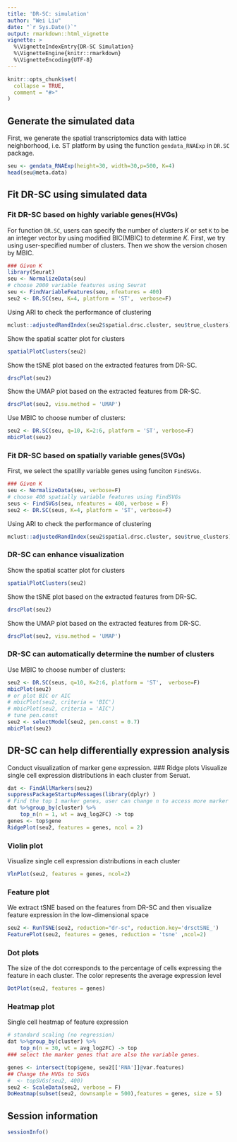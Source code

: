 ---
title: 'DR-SC: simulation'
author: "Wei Liu"
date: "`r Sys.Date()`"
output: rmarkdown::html_vignette
vignette: >
  %\VignetteIndexEntry{DR-SC Simulation}
  %\VignetteEngine{knitr::rmarkdown}
  %\VignetteEncoding{UTF-8}
---

```{r, include = FALSE}
knitr::opts_chunk$set(
  collapse = TRUE,
  comment = "#>"
)
```

## Generate the simulated data
First, we generate the spatial transcriptomics data with lattice neighborhood, i.e. ST platform by using the function `gendata_RNAExp` in `DR.SC` package.
```{r  eval=FALSE}
seu <- gendata_RNAExp(height=30, width=30,p=500, K=4)
head(seu@meta.data)
```
## Fit DR-SC using simulated data

### Fit DR-SC based on highly variable genes(HVGs)
For function `DR.SC`, users can specify the number of clusters $K$ or set `K` to be an integer vector by using modified BIC(MBIC) to determine $K$. First, we try using user-specified number of clusters. Then we show the version chosen by MBIC.
```{r  eval=FALSE}
### Given K
library(Seurat)
seu <- NormalizeData(seu)
# choose 2000 variable features using Seurat
seu <- FindVariableFeatures(seu, nfeatures = 400)
seu2 <- DR.SC(seu, K=4, platform = 'ST',  verbose=F)
```

Using ARI to check the performance of clustering
```{r  eval=FALSE}
mclust::adjustedRandIndex(seu2$spatial.drsc.cluster, seu$true_clusters)
```

Show the spatial scatter plot for clusters
```{r  eval=FALSE}
spatialPlotClusters(seu2)
```

Show the tSNE plot based on the extracted features from DR-SC.
```{r  eval=FALSE}
drscPlot(seu2)
```
Show the UMAP plot based on the extracted features from DR-SC.
```{r  eval=FALSE}
drscPlot(seu2, visu.method = 'UMAP')
```

Use MBIC to choose number of clusters:
```{r  eval=FALSE}
seu2 <- DR.SC(seu, q=10, K=2:6, platform = 'ST', verbose=F)
mbicPlot(seu2)
```




### Fit DR-SC based on spatially variable genes(SVGs)
First, we select the spatilly variable genes using funciton `FindSVGs`.
```{r  eval=FALSE}
### Given K
seu <- NormalizeData(seu, verbose=F)
# choose 400 spatially variable features using FindSVGs
seus <- FindSVGs(seu, nfeatures = 400, verbose = F)
seu2 <- DR.SC(seus, K=4, platform = 'ST', verbose=F)
```

Using ARI to check the performance of clustering
```{r  eval=FALSE}
mclust::adjustedRandIndex(seu2$spatial.drsc.cluster, seu$true_clusters)
```
### DR-SC can enhance visualization
Show the spatial scatter plot for clusters
```{r  eval=FALSE}
spatialPlotClusters(seu2)
```

Show the tSNE plot based on the extracted features from DR-SC.
```{r  eval=FALSE}
drscPlot(seu2)
```
Show the UMAP plot based on the extracted features from DR-SC.
```{r  eval=FALSE}
drscPlot(seu2, visu.method = 'UMAP')
```

### DR-SC can automatically determine the number of clusters
Use MBIC to choose number of clusters:
```{r  eval=FALSE}
seu2 <- DR.SC(seus, q=10, K=2:6, platform = 'ST',  verbose=F)
mbicPlot(seu2)
# or plot BIC or AIC
# mbicPlot(seu2, criteria = 'BIC')
# mbicPlot(seu2, criteria = 'AIC')
# tune pen.const
seu2 <- selectModel(seu2, pen.const = 0.7)
mbicPlot(seu2)
```




## DR-SC can help differentially expression analysis 
Conduct visualization of marker gene expression.
### Ridge plots 
Visualize single cell expression distributions in each cluster from Seruat.
```{r  eval=FALSE}
dat <- FindAllMarkers(seu2)
suppressPackageStartupMessages(library(dplyr) )
# Find the top 1 marker genes, user can change n to access more marker genes
dat %>%group_by(cluster) %>%
    top_n(n = 1, wt = avg_log2FC) -> top
genes <- top$gene
RidgePlot(seu2, features = genes, ncol = 2)
```
### Violin plot
Visualize single cell expression distributions in each cluster
```{r  eval=FALSE}
VlnPlot(seu2, features = genes, ncol=2)
```
### Feature plot
We extract tSNE based on the features from DR-SC and then visualize feature expression in the low-dimensional space
 
```{r  eval=FALSE}
seu2 <- RunTSNE(seu2, reduction="dr-sc", reduction.key='drsctSNE_')
FeaturePlot(seu2, features = genes, reduction = 'tsne' ,ncol=2)

```


### Dot plots 
The size of the dot corresponds to the percentage of cells expressing the
feature in each cluster. The color represents the average expression level
```{r  eval=FALSE}
DotPlot(seu2, features = genes)
```

### Heatmap plot
Single cell heatmap of feature expression
```{r  eval=FALSE}
# standard scaling (no regression)
dat %>%group_by(cluster) %>%
    top_n(n = 30, wt = avg_log2FC) -> top
### select the marker genes that are also the variable genes.

genes <- intersect(top$gene, seu2[['RNA']]@var.features)
## Change the HVGs to SVGs
#  <- topSVGs(seu2, 400)
seu2 <- ScaleData(seu2, verbose = F)
DoHeatmap(subset(seu2, downsample = 500),features = genes, size = 5)
```



## Session information
```{r  eval=FALSE}
sessionInfo()
```
